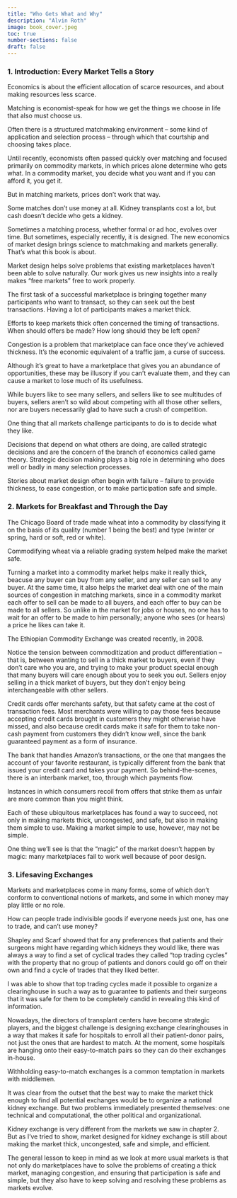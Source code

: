 ```yaml
---
title: "Who Gets What and Why"
description: "Alvin Roth"
image: book_cover.jpeg
toc: true
number-sections: false
draft: false
---
```



### 1. Introduction: Every Market Tells a Story

Economics is about the efficient allocation of scarce resources, and about making resources less scarce.

Matching is economist-speak for how we get the things we choose in life that also must choose us.

Often there is a structured matchmaking environment -- some kind of application and selection process -- through which that courtship and choosing takes place.

Until recently, economists often passed quickly over matching and focused primarily on commodity markets, in which prices alone determine who gets what. In a commodity market, you decide what you want and if you can afford it, you get it.

But in matching markets, prices don't work that way.

Some matches don't use money at all. Kidney transplants cost a lot, but cash doesn't decide who gets a kidney.

Sometimes a matching process, whether formal or ad hoc, evolves over time. But sometimes, especially recently, it is designed. The new economics of market design brings science to matchmaking and markets generally. That's what this book is about.

Market design helps solve problems that existing marketplaces haven't been able to solve naturally. Our work gives us new insights into a really makes "free markets" free to work properly.

The first task of a successful marketplace is bringing together many participants who want to transact, so they can seek out the best transactions. Having a lot of participants makes a market thick.

Efforts to keep markets thick often concerned the timing of transactions. When should offers be made? How long should they be left open?

Congestion is a problem that marketplace can face once they've achieved thickness. It's the economic equivalent of a traffic jam, a curse of success.

Although it's great to have a marketplace that gives you an abundance of opportunities, these may be illusory if you can't evaluate them, and they can cause a market to lose much of its usefulness.

While buyers like to see many sellers, and sellers like to see multitudes of buyers, sellers aren't so wild about competing with all those other sellers, nor are buyers necessarily glad to have such a crush of competition.

One thing that all markets challenge participants to do is to decide what they like.

Decisions that depend on what others are doing, are called strategic decisions and are the concern of the branch of economics called game theory. Strategic decision making plays a big role in determining who does well or badly in many selection processes.

Stories about market design often begin with failure – failure to provide thickness, to ease congestion, or to make participation safe and simple.

### 2. Markets for Breakfast and Through the Day

The Chicago Board of trade made wheat into a commodity by classifying it on the basis of its quality (number 1 being the best) and type (winter or spring, hard or soft, red or white).

Commodifying wheat via a reliable grading system helped make the market safe.

Turning a market into a commodity market helps make it really thick, beacuse any buyer can buy from any seller, and any seller can sell to any buyer.  At the same time, it also helps the market deal with one of the main sources of congestion in matching markets, since in a commodity market each offer to sell can be made to all buyers, and each offer to buy can be made to all sellers.  So unlike in the market for jobs or houses, no one has to wait for an offer to be made to him personally; anyone who sees (or hears) a price he likes can take it.

The Ethiopian Commodity Exchange was created recently, in 2008.

Notice the tension between commoditization and product differentiation – that is, between wanting to sell in a thick market to buyers, even if they don't care who you are, and trying to make your product special enough that many buyers will care enough about you to seek you out. Sellers enjoy selling in a thick market of buyers, but they don't enjoy being interchangeable with other sellers.

Credit cards offer merchants safety, but that safety came at the cost of transaction fees. Most merchants were willing to pay those fees because accepting credit cards brought in customers they might otherwise have missed, and also because credit cards make it safe for them to take non-cash payment from customers they didn't know well, since the bank guaranteed payment as a form of insurance.

The bank that handles Amazon's transactions, or the one that mangaes the account of your favorite restaurant, is typically different from the bank that issued your credit card and takes your payment. So behind-the-scenes, there is an interbank market, too, through which payments flow.

Instances in which consumers recoil from offers that strike them as unfair are more common than you might think.

Each of these ubiquitous marketplaces has found a way to succeed, not only in making markets thick, uncongested, and safe, but also in making them simple to use. Making a market simple to use, however, may not be simple.

One thing we'll see is that the "magic" of the market doesn't happen by magic: many marketplaces fail to work well because of poor design.

### 3. Lifesaving Exchanges

Markets and marketplaces come in many forms, some of which don't conform to conventional notions of markets, and some in which money may play little or no role.

How can people trade indivisible goods if everyone needs just one, has one to trade, and can't use money?

Shapley and Scarf showed that for any preferences that patients and their surgeons might have regarding which kidneys they would like, there was always a way to find a set of cyclical trades they called "top trading cycles" with the property that no group of patients and donors could go off on their own and find a cycle of trades that they liked better.

I was able to show that top trading cycles made it possible to organize a clearinghouse in such a way as to guarantee to patients and their surgeons that it was safe for them to be completely candid in revealing this kind of information.

Nowadays, the directors of transplant centers have become strategic players, and the biggest challenge is designing exchange clearinghouses in a way that makes it safe for hospitals to enroll all their patient-donor pairs, not just the ones that are hardest to match. At the moment, some hospitals are hanging onto their easy-to-match pairs so they can do their exchanges in-house. 

Withholding easy-to-match exchanges is a common temptation in markets with middlemen.

It was clear from the outset that the best way to make the market thick enough to find all potential exchanges would be to organize a national kidney exchange. But two problems immediately presented themselves: one technical and computational, the other political and organizational.

Kidney exchange is very different from the markets we saw in chapter 2. But as I've tried to show, market designed for kidney exchange is still about making the market thick, uncongested, safe and simple, and efficient.

The general lesson to keep in mind as we look at more usual markets is that not only do marketplaces have to solve the problems of creating a thick market, managing congestion, and ensuring that participation is safe and simple, but they also have to keep solving and resolving these problems as markets evolve.




